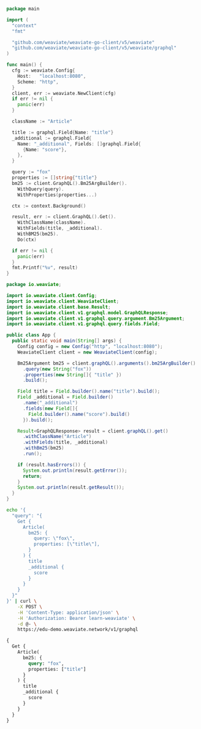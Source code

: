 

<Tabs groupId="languages">
<TabItem value="py" label="Python">
  <FilteredTextBlock
    text={PyCode}
    startMarker="START GraphQLBM25Basic"
    endMarker="END GraphQLBM25Basic"
    language="py"
  />
</TabItem>
<TabItem value="go" label="Go">

```go
package main

import (
  "context"
  "fmt"

  "github.com/weaviate/weaviate-go-client/v5/weaviate"
  "github.com/weaviate/weaviate-go-client/v5/weaviate/graphql"
)

func main() {
  cfg := weaviate.Config{
    Host:   "localhost:8080",
    Scheme: "http",
  }
  client, err := weaviate.NewClient(cfg)
  if err != nil {
    panic(err)
  }

  className := "Article"

  title := graphql.Field{Name: "title"}
  _additional := graphql.Field{
    Name: "_additional", Fields: []graphql.Field{
      {Name: "score"},
    },
  }

  query := "fox"
  properties := []string{"title"}
  bm25 := client.GraphQL().Bm25ArgBuilder().
    WithQuery(query).
    WithProperties(properties...)

  ctx := context.Background()

  result, err := client.GraphQL().Get().
    WithClassName(className).
    WithFields(title, _additional).
    WithBM25(bm25).
    Do(ctx)

  if err != nil {
    panic(err)
  }
  fmt.Printf("%v", result)
}
```

</TabItem>
<TabItem value="java" label="Java">

```java
package io.weaviate;

import io.weaviate.client.Config;
import io.weaviate.client.WeaviateClient;
import io.weaviate.client.base.Result;
import io.weaviate.client.v1.graphql.model.GraphQLResponse;
import io.weaviate.client.v1.graphql.query.argument.Bm25Argument;
import io.weaviate.client.v1.graphql.query.fields.Field;

public class App {
  public static void main(String[] args) {
    Config config = new Config("http", "localhost:8080");
    WeaviateClient client = new WeaviateClient(config);

    Bm25Argument bm25 = client.graphQL().arguments().bm25ArgBuilder()
      .query(new String("fox"))
      .properties(new String[]{ "title" })
      .build();

    Field title = Field.builder().name("title").build();
    Field _additional = Field.builder()
      .name("_additional")
      .fields(new Field[]{
        Field.builder().name("score").build()
      }).build();

    Result<GraphQLResponse> result = client.graphQL().get()
      .withClassName("Article")
      .withFields(title, _additional)
      .withBm25(bm25)
      .run();

    if (result.hasErrors()) {
      System.out.println(result.getError());
      return;
    }
    System.out.println(result.getResult());
  }
}
```

</TabItem>
<TabItem value="curl" label="Curl">

```bash
echo '{
  "query": "{
    Get {
      Article(
        bm25: {
          query: \"fox\",
          properties: [\"title\"],
        }
      ) {
        title
        _additional {
          score
        }
      }
    }
  }"
}' | curl \
    -X POST \
    -H 'Content-Type: application/json' \
    -H 'Authorization: Bearer learn-weaviate' \
    -d @- \
    https://edu-demo.weaviate.network/v1/graphql
```

</TabItem>
<TabItem value="graphql" label="GraphQL">

```graphql
{
  Get {
    Article(
      bm25: {
        query: "fox",
        properties: ["title"]
      }
    ) {
      title
      _additional {
        score
      }
    }
  }
}
```

</TabItem>
</Tabs>
